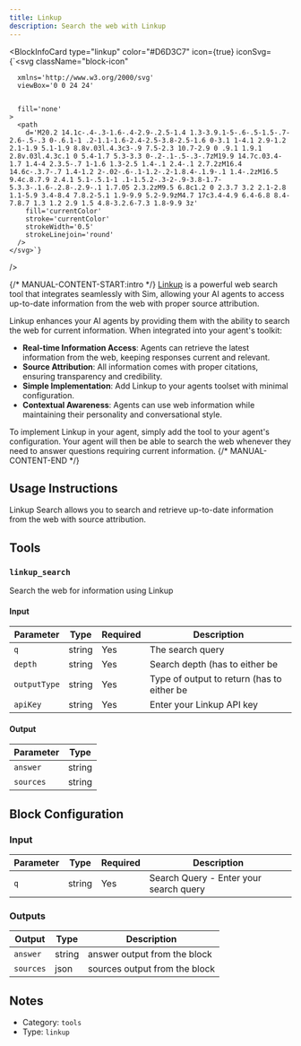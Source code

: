 ```yaml
---
title: Linkup
description: Search the web with Linkup
---
```



<BlockInfoCard 
  type="linkup"
  color="#D6D3C7"
  icon={true}
  iconSvg={`<svg className="block-icon"
      
      xmlns='http://www.w3.org/2000/svg'
      viewBox='0 0 24 24'
      
      
      fill='none'
    >
      <path
        d='M20.2 14.1c-.4-.3-1.6-.4-2.9-.2.5-1.4 1.3-3.9.1-5-.6-.5-1.5-.7-2.6-.5-.3 0-.6.1-1 .2-1.1-1.6-2.4-2.5-3.8-2.5-1.6 0-3.1 1-4.1 2.9-1.2 2.1-1.9 5.1-1.9 8.8v.03l.4.3c3-.9 7.5-2.3 10.7-2.9 0 .9.1 1.9.1 2.8v.03l.4.3c.1 0 5.4-1.7 5.3-3.3 0-.2-.1-.5-.3-.7zM19.9 14.7c.03.4-1.7 1.4-4 2.3.5-.7 1-1.6 1.3-2.5 1.4-.1 2.4-.1 2.7.2zM16.4 14.6c-.3.7-.7 1.4-1.2 2-.02-.6-.1-1.2-.2-1.8.4-.1.9-.1 1.4-.2zM16.5 9.4c.8.7.9 2.4.1 5.1-.5.1-1 .1-1.5.2-.3-2-.9-3.8-1.7-5.3.3-.1.6-.2.8-.2.9-.1 1.7.05 2.3.2zM9.5 6.8c1.2 0 2.3.7 3.2 2.1-2.8 1.1-5.9 3.4-8.4 7.8.2-5.1 1.9-9.9 5.2-9.9zM4.7 17c3.4-4.9 6.4-6.8 8.4-7.8.7 1.3 1.2 2.9 1.5 4.8-3.2.6-7.3 1.8-9.9 3z'
        fill='currentColor'
        stroke='currentColor'
        strokeWidth='0.5'
        strokeLinejoin='round'
      />
    </svg>`}
/>

{/* MANUAL-CONTENT-START:intro */}
[Linkup](https://linkup.so) is a powerful web search tool that integrates seamlessly with Sim, allowing your AI agents to access up-to-date information from the web with proper source attribution.

Linkup enhances your AI agents by providing them with the ability to search the web for current information. When integrated into your agent's toolkit:

- **Real-time Information Access**: Agents can retrieve the latest information from the web, keeping responses current and relevant.
- **Source Attribution**: All information comes with proper citations, ensuring transparency and credibility.
- **Simple Implementation**: Add Linkup to your agents toolset with minimal configuration.
- **Contextual Awareness**: Agents can use web information while maintaining their personality and conversational style.

To implement Linkup in your agent, simply add the tool to your agent's configuration. Your agent will then be able to search the web whenever they need to answer questions requiring current information.
{/* MANUAL-CONTENT-END */}


## Usage Instructions

Linkup Search allows you to search and retrieve up-to-date information from the web with source attribution.



## Tools

### `linkup_search`

Search the web for information using Linkup

#### Input

| Parameter | Type | Required | Description |
| --------- | ---- | -------- | ----------- |
| `q` | string | Yes | The search query |
| `depth` | string | Yes | Search depth \(has to either be  |
| `outputType` | string | Yes | Type of output to return \(has to either be  |
| `apiKey` | string | Yes | Enter your Linkup API key |

#### Output

| Parameter | Type |
| --------- | ---- |
| `answer` | string |
| `sources` | string |



## Block Configuration

### Input

| Parameter | Type | Required | Description | 
| --------- | ---- | -------- | ----------- | 
| `q` | string | Yes | Search Query - Enter your search query |



### Outputs

| Output | Type | Description |
| ------ | ---- | ----------- |
| `answer` | string | answer output from the block |
| `sources` | json | sources output from the block |


## Notes

- Category: `tools`
- Type: `linkup`
